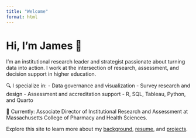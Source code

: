 ```yaml
---
title: "Welcome"
format: html
---
```


# Hi, I'm James 👋

I'm an institutional research leader and strategist passionate about turning data into action. I work at the intersection of research, assessment, and decision support in higher education.

🔍 I specialize in:
- Data governance and visualization
- Survey research and design
- Assessment and accreditation support
- R, SQL, Tableau, Python, and Quarto

💼 Currently: Associate Director of Institutional Research and Assessment at Massachusetts College of Pharmacy and Health Sciences.

Explore this site to learn more about my [background](about.qmd), [resume](cv.qmd), and [projects](projects.qmd).